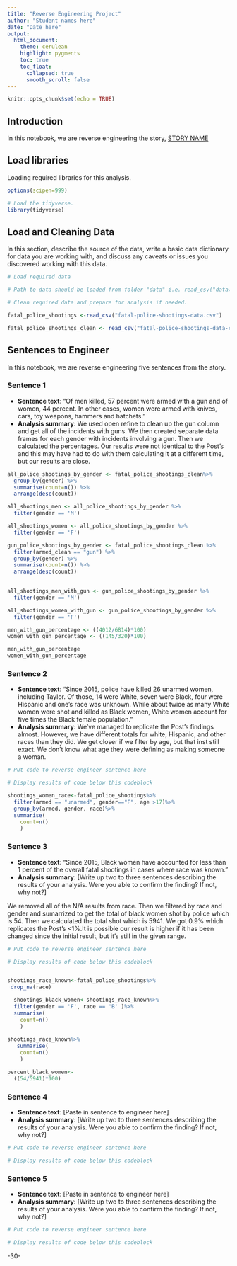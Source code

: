 ```yaml
---
title: "Reverse Engineering Project"
author: "Student names here"
date: "Date here"
output:
  html_document:
    theme: cerulean
    highlight: pygments
    toc: true
    toc_float:
      collapsed: true
      smooth_scroll: false
---
```


```r
knitr::opts_chunk$set(echo = TRUE)
```

## Introduction 

In this notebook, we are reverse engineering the story, [STORY NAME](STORY URL)

## Load libraries

Loading required libraries for this analysis.

```r
options(scipen=999)

# Load the tidyverse.
library(tidyverse)
```

## Load and Cleaning Data

In this section, describe the source of the data, write a basic data dictionary for data you are working with, and discuss any caveats or issues you discovered working with this data. 

```r
# Load required data

# Path to data should be loaded from folder "data" i.e. read_csv("data/name_of_data.csv")

# Clean required data and prepare for analysis if needed. 

fatal_police_shootings <-read_csv("fatal-police-shootings-data.csv")

fatal_police_shootings_clean <- read_csv("fatal-police-shootings-data-clean.csv")

```

## Sentences to Engineer
In this notebook, we are reverse engineering five sentences from the story.

### Sentence 1

* **Sentence text**: "Of men killed, 57 percent were armed with a gun and of women, 44 percent. In other cases, women were armed with knives, cars, toy weapons, hammers and hatchets."
* **Analysis summary**: 
We used open refine to clean up the gun column and get all of the incidents with guns. We then created separate data frames for each gender with incidents involving a gun. Then we calculated the percentages. Our results were not identical to the Post's and this may have had to do with them calculating it at a different time, but our results are close.
```r




all_police_shootings_by_gender <- fatal_police_shootings_clean%>%
  group_by(gender) %>%
  summarise(count=n()) %>%
  arrange(desc(count))

all_shootings_men <- all_police_shootings_by_gender %>% 
  filter(gender == 'M')

all_shootings_women <- all_police_shootings_by_gender %>% 
  filter(gender == 'F')

gun_police_shootings_by_gender <- fatal_police_shootings_clean %>%
  filter(armed_clean == "gun") %>%
  group_by(gender) %>%
  summarise(count=n()) %>%
  arrange(desc(count))
  

all_shootings_men_with_gun <- gun_police_shootings_by_gender %>% 
  filter(gender == 'M')

all_shootings_women_with_gun <- gun_police_shootings_by_gender %>% 
  filter(gender == 'F')

men_with_gun_percentage <- ((4012/6814)*100)
women_with_gun_percentage <- ((145/320)*100)

men_with_gun_percentage
women_with_gun_percentage

```

### Sentence 2

* **Sentence text**: “Since 2015, police have killed 26 unarmed women, including Taylor. Of those, 14 were White, seven were Black, four were Hispanic and one’s race was unknown. While about twice as many White women were shot and killed as Black women, White women account for five times the Black female population.” 
* **Analysis summary**: We've managed to replicate the Post's findings almost. However, we have different totals for white, Hispanic, and other races than they did. We get closer if we filter by age, but that inst still exact. We don't know what age they were defining as making someone a woman.
```r
# Put code to reverse engineer sentence here

# Display results of code below this codeblock

shootings_women_race<-fatal_police_shootings%>%
  filter(armed == "unarmed", gender=="F", age >17)%>%
  group_by(armed, gender, race)%>%
  summarise(
    count=n()
    )

```

### Sentence 3

* **Sentence text**: "Since 2015, Black women have accounted for less than 1 percent of the overall fatal shootings in cases where race was known. "
* **Analysis summary**: [Write up two to three sentences describing the results of your analysis.  Were you able to confirm the finding? If not, why not?]


We removed all of the N/A results from race. Then we filtered by race and gender and sumarrized to get the total of black women shot by police which is 54. Then we calculated the total shot which is 5941. We got 0.9% which replicates the Post's <1%.It is possible our result is higher if it has been changed since the initial result, but it's still in the given range.
```r
# Put code to reverse engineer sentence here

# Display results of code below this codeblock


shootings_race_known<-fatal_police_shootings%>%
 drop_na(race)

  shootings_black_women<-shootings_race_known%>%
  filter(gender == 'F', race == 'B' )%>%
  summarise(
    count=n()
    )
  
shootings_race_known%>%
   summarise(
    count=n()
    )

percent_black_women<- 
  ((54/5941)*100)
```

### Sentence 4

* **Sentence text**: [Paste in sentence to engineer here]
* **Analysis summary**: [Write up two to three sentences describing the results of your analysis.  Were you able to confirm the finding? If not, why not?]

```r
# Put code to reverse engineer sentence here

# Display results of code below this codeblock

```

### Sentence 5

* **Sentence text**: [Paste in sentence to engineer here]
* **Analysis summary**: [Write up two to three sentences describing the results of your analysis.  Were you able to confirm the finding? If not, why not?]

```r
# Put code to reverse engineer sentence here

# Display results of code below this codeblock

```

-30-